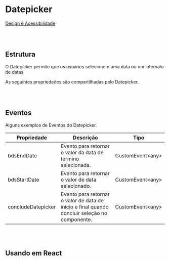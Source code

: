 
# Datepicker

[Design e Acessibilidade](https://www.figma.com/design/2bBnJVKkG09JPWCFBIcD1y/%5BDS%5D-Components?m=auto&node-id=3491-177636&t=TyXNmrAZbhl7DmWw-1)

<br></br>

## Estrutura

O Datepicker permite que os usuários selecionem uma data ou um intervalo de datas.

<Canvas of={DatepickerStories.Properties}></Canvas>

<Meta isTemplate />

As seguintes propriedades são compartilhadas pelo Datepicker.

<Controls />

<br></br>

## Eventos

Alguns exemplos de Eventos do Datepicker.
<table>
  <thead>
    <tr>
      <th>Propriedade</th>
      <th>Descrição</th>
      <th>Tipo</th>
    </tr>
  </thead>
  <tbody>
    <tr>
      <td>bdsEndDate</td>
      <td>Evento para retornar o valor da data de término selecionada.</td>
      <td>CustomEvent&lt;any&gt;</td>
    </tr>
    <tr>
      <td>bdsStartDate</td>
      <td>Evento para retornar o valor de data selecionado.</td>
      <td>CustomEvent&lt;any&gt;</td>
    </tr>
    <tr>
      <td>concludeDatepicker</td>
      <td>Evento para retornar o valor de data de início e final quando concluir seleção no componente.</td>
      <td>CustomEvent&lt;any&gt;</td>
    </tr>
  </tbody>
</table>


<Source of={DatepickerStories.Events} />

<br></br>

## Usando em React

<Source of={DatepickerStories.FrameworkReact} />
